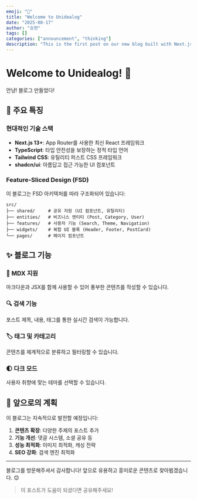 ```yaml
---
emoji: "🎉"
title: "Welcome to Unidealog"
date: "2025-08-17"
author: "승현"
tags: []
categories: ["announcement", "thinking"]
description: "This is the first post on our new blog built with Next.js and shadcn/ui."
---
```


# Welcome to Unidealog! 🎉

안냥! 블로그 만들었다!


## 🚀 주요 특징

### 현대적인 기술 스택

- **Next.js 13+**: App Router를 사용한 최신 React 프레임워크
- **TypeScript**: 타입 안전성을 보장하는 정적 타입 언어
- **Tailwind CSS**: 유틸리티 퍼스트 CSS 프레임워크
- **shadcn/ui**: 아름답고 접근 가능한 UI 컴포넌트

### Feature-Sliced Design (FSD)

이 블로그는 FSD 아키텍처를 따라 구조화되어 있습니다:

```
src/
├── shared/     # 공유 자원 (UI 컴포넌트, 유틸리티)
├── entities/   # 비즈니스 엔티티 (Post, Category, User)
├── features/   # 사용자 기능 (Search, Theme, Navigation)
├── widgets/    # 복합 UI 블록 (Header, Footer, PostCard)
└── pages/      # 페이지 컴포넌트
```

## ✨ 블로그 기능

### 📝 MDX 지원

마크다운과 JSX를 함께 사용할 수 있어 풍부한 콘텐츠를 작성할 수 있습니다.

### 🔍 검색 기능

포스트 제목, 내용, 태그를 통한 실시간 검색이 가능합니다.

### 🏷️ 태그 및 카테고리

콘텐츠를 체계적으로 분류하고 필터링할 수 있습니다.

### 🌓 다크 모드

사용자 취향에 맞는 테마를 선택할 수 있습니다.

## 🎯 앞으로의 계획

이 블로그는 지속적으로 발전할 예정입니다:

1. **콘텐츠 확장**: 다양한 주제의 포스트 추가
2. **기능 개선**: 댓글 시스템, 소셜 공유 등
3. **성능 최적화**: 이미지 최적화, 캐싱 전략
4. **SEO 강화**: 검색 엔진 최적화

---

블로그를 방문해주셔서 감사합니다! 앞으로 유용하고 흥미로운 콘텐츠로 찾아뵙겠습니다. 😊

> 이 포스트가 도움이 되셨다면 공유해주세요!
